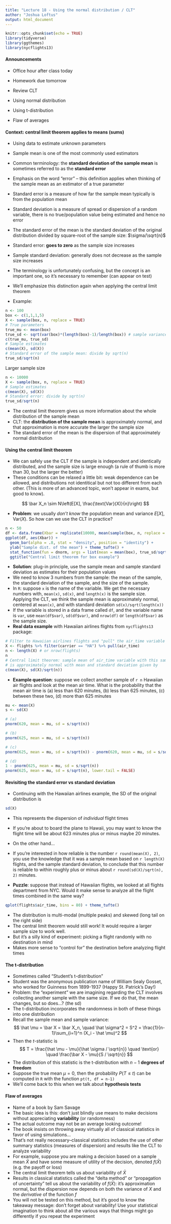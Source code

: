 ```yaml
---
title: "Lecture 18 - Using the normal distribution / CLT"
author: "Joshua Loftus"
output: html_document
---
```


```r
knitr::opts_chunk$set(echo = TRUE)
library(tidyverse)
library(ggthemes)
library(nycflights13)
```

#### Announcements

- Office hour after class today
- Homework due tomorrow

- Review CLT
- Using normal distribution
- Using t-distribution
- Flaw of averages

#### Context: central limit theorem applies to means (sums)

- Using data to estimate unknown parameters
- Sample mean is one of the most commonly used estimators

- Common terminology: the **standard deviation of the sample mean** is sometimes referred to as the **standard error**
- Emphasis on the word "error" -- this definition applies when thinking of the sample mean as an estimator of a true parameter
- Standard error is a measure of how far the sample mean typically is from the population mean
- Standard deviation is a measure of spread or dispersion of a random variable, there is no true/population value being estimated and hence no error
- The standard error of the mean is the standard deviation of the original distribution divided by square-root of the sample size: $\sigma/\sqrt{n}$
- Standard error: **goes to zero** as the sample size increases
- Sample standard deviation: generally does not decrease as the sample size increases
- The terminology is unfortunately confusing, but the concept is an important one, so it's necessary to remember (can appear on test)
- We'll emphasize this distinction again when applying the central limit theorem
- Example:

```r
n <- 100
box <- c(1,1,1,5)
X <- sample(box, n, replace = TRUE)
# True parameters
true_mu <- mean(box)
true_sd <- sqrt(var(box)*(length(box)-1)/length(box)) # sample variance * (n-1)/n
c(true_mu, true_sd)
# Sample estimates
c(mean(X), sd(X))
# Standard error of the sample mean: divide by sqrt(n)
true_sd/sqrt(n)
```

Larger sample size

```r
n <- 10000
X <- sample(box, n, replace = TRUE)
# Sample estimates
c(mean(X), sd(X))
# Standard error: divide by sqrt(n)
true_sd/sqrt(n)
```

- The central limit theorem gives us more information about the whole distribution of the sample mean
- CLT: the **distribution of the sample mean** is approximately normal, and that approximation is more accurate the larger the sample size
- The standard error of the mean is the dispersion of that approximately normal distribution

#### Using the central limit theorem

- We can safely use the CLT if the sample is independent and identically distributed, and the sample size is large enough (a rule of thumb is more than 30, but the larger the better)
- These conditions can be relaxed a little bit: weak dependence can be allowed, and distributions not identitical but not too different from each other. (This is more of an advanced topic, won't appear in exams, but good to know).

$$
\bar X_n \sim N\left(E[X], \frac{\text{Var}(X)}{n}\right)
$$

- **Problem**: we usually *don't know* the population mean and variance $E[X]$, $\text{Var}(X)$. So how can we use the CLT in practice?

```r
n <- 50
df <- data.frame(Xbar = replicate(10000, mean(sample(box, n, replace = TRUE))))
ggplot(df, aes(Xbar)) + 
  geom_bar(alpha = .8, stat = "density", position = "identity") + 
  ylab("Sample dist. of the mean") + theme_tufte() +
  stat_function(fun = dnorm, args = list(mean = mean(box), true_sd/sqrt(n))) +
  ggtitle("Central limit theorem for box example") 
```

- **Solution**: plug-in principle, use the sample mean and sample standard deviation as estimates for their population values
- We need to know 3 numbers from the sample: the mean of the sample, the standard deviation of the sample, and the size of the sample.
- In `R`: suppose `x` is the name of the variable. We get the necessary numbers with, `mean(x)`, `sd(x)`, and `length(x)` is the sample size. Applying the CLT, we think the sample mean is approximately normal, centered at `mean(x)`, and with standard deviation `sd(x)/sqrt(length(x))` 
- If the variable is stored in a data frame called `df`, and the variable name is `var`, use `mean(df$var)`, `sd(df$var)`, and `nrow(df)` or `length(df$var)` as the sample size.
- **Real data example** with Hawaiian airlines flights from `nycflights13` package:

```r
# Filter to Hawaiian airlines flights and "pull" the air_time variable out of the data frame
X <- flights %>% filter(carrier == "HA") %>% pull(air_time)
n <- length(X) # or nrow(flights)
n
# Central limit theorem: sample mean of air_time variable with this sample size
# is approximately normal with mean and standard deviation given by
c(mean(X), sd(X)/sqrt(n))
```

- **Example question**: suppose we collect another sample of `r n` Hawaiian air flights and look at the mean air time. What is the probability that the mean air time is (a) less than 620 minutes, (b) less than 625 minutes, (c) between these two, (d) more than 625 minutes

```r
mu <- mean(X)
s <- sd(X)

# (a)
pnorm(620, mean = mu, sd = s/sqrt(n)) 

# (b)
pnorm(625, mean = mu, sd = s/sqrt(n)) 

# (c)
pnorm(625, mean = mu, sd = s/sqrt(n)) - pnorm(620, mean = mu, sd = s/sqrt(n))

# (d)
1 - pnorm(625, mean = mu, sd = s/sqrt(n)) 
pnorm(625, mean = mu, sd = s/sqrt(n), lower.tail = FALSE) 
```


#### Revisiting the standard error vs standard deviation

- Continuing with the Hawaiian airlines example, the SD of the original distribution is
```r
sd(X)
```
- This represents the dispersion of *individual* flight times
- If you're about to board the plane to Hawaii, you may want to know the flight time will be about 623 minutes plus or minus maybe 20 minutes.

- On the other hand...
- If you're interested in how reliable is the number `r round(mean(X), 2)`, you use the knowledge that it was a sample mean based on `r length(X)` flights, and the sample standard deviation, to conclude that this number is reliable to within roughly plus or minus about `r round(sd(X)/sqrt(n), 2)` minutes.


- **Puzzle**: suppose that instead of Hawaiian flights, we looked at all flights department from NYC. Would it make sense to analyze all the flight times combined in the same way?

```r
qplot(flights$air_time, bins = 80) + theme_tufte()
```

- The distribution is multi-modal (multiple peaks) and skewed (long tail on the right side)
- The central limit theorem would still work! It would require a larger sample size to work well.
- But it's a silly kind of experiment: picking a flight randomly with no destination in mind
- Makes more sense to "control for" the destination before analyzing flight times

#### The t-distribution

- Sometimes called "Student's t-distribution"
- Student was the anonymous publication name of William Sealy Gosset, who worked for Guinness from 1899-1937 (Happy St. Patrick's Day!)
- Problem: the "experiment" we are imagining regarding the CLT involves collecting another sample with the same size. If we do that, the mean changes, but so does...? (the sd)
- The t-distribution incorporates the randomness in both of these things into one distribution
- Recall the sample mean and sample variance:
$$
\hat \mu = \bar X = \bar X_n, \quad
\hat \sigma^2 = S^2 = \frac{1}{n-1}\sum_{i=1}^n (X_i - \hat \mu)^2
$$
- Then the $t$-statistic is
$$
T = \frac{\hat \mu - \mu}{\hat \sigma / \sqrt{n}} \quad \text{or} \quad
\frac{\bar X - \mu}{S / \sqrt{n}}
$$
- The distribution of this statistic is the t-distribution with $n-1$ **degrees of freedom**
- Suppose the true mean $\mu = 0$, then the probability $P(T \leq t)$ can be computed in `R` with the function `pt(t, df = n-1)`
- We'll come back to this when we talk about **hypothesis tests**

#### Flaw of averages

- Name of a book by Sam Savage
- The basic idea is this: don't just blindly use means to make decisions without appreciating **variability** (or randomness)
- The actual outcome may not be an average looking outcome! 
- The book insists on throwing away virtually all of classical statistics in favor of using simulations...
- That's not really necessary--classical statistics includes the use of other summary statistics (measures of dispersion) and results like the CLT to analyze variability
- For example, suppose you are making a decision based on a sample mean $\bar X$ and have some measure of utility of the decision, denoted $f(\bar X)$ (e.g. the payoff or loss)
- The central limit theorem tells us about variability of $\bar X$
- Results in classical statistics called the "delta method" or "propagation of uncertainty" tell us about the variability of $f(\bar X)$: it's approximation normal, but the dispersion now depends on both the variance of $X$ and the *derivative* of the function $f$
- You will not be tested on this method, but it's good to know the takeaway message: don't forget about variability! Use your statistical imagination to think about all the various ways that things might go differently if you repeat the experiment